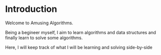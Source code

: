 # Introduction

Welcome to Amusing Algorithms.

Being a begineer myself, I aim to learn algorithms and data structures and finally learn to solve some algorithms.

Here, I will keep track of what I will be learning and solving side-by-side
